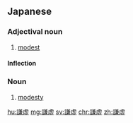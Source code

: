{{also|谦虚|謙虛}}
==Japanese==
{{ja-kanjitab|けん|きょ|yomi=o}}

===Adjectival noun===
{{ja-adj|decl=na|けんきょ|kyu=謙虛}}

# [[modest]]

====Inflection====
{{ja-na|けんきょ}}

===Noun===
{{ja-noun|けんきょ|kyu=謙虛}}

# [[modesty]]

[[hu:謙虚]]
[[mg:謙虚]]
[[sv:謙虚]]
[[chr:謙虚]]
[[zh:謙虚]]